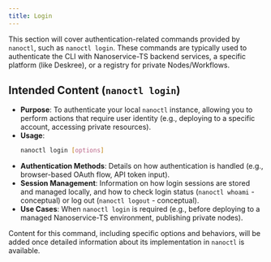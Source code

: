 ```yaml
---
title: Login
---
```


This section will cover authentication-related commands provided by `nanoctl`, such as `nanoctl login`. These commands are typically used to authenticate the CLI with Nanoservice-TS backend services, a specific platform (like Deskree), or a registry for private Nodes/Workflows.

## Intended Content (`nanoctl login`)

*   **Purpose**: To authenticate your local `nanoctl` instance, allowing you to perform actions that require user identity (e.g., deploying to a specific account, accessing private resources).
*   **Usage**:
    ```bash
    nanoctl login [options]
    ```
*   **Authentication Methods**: Details on how authentication is handled (e.g., browser-based OAuth flow, API token input).
*   **Session Management**: Information on how login sessions are stored and managed locally, and how to check login status (`nanoctl whoami` - conceptual) or log out (`nanoctl logout` - conceptual).
*   **Use Cases**: When `nanoctl login` is required (e.g., before deploying to a managed Nanoservice-TS environment, publishing private nodes).

Content for this command, including specific options and behaviors, will be added once detailed information about its implementation in `nanoctl` is available.
